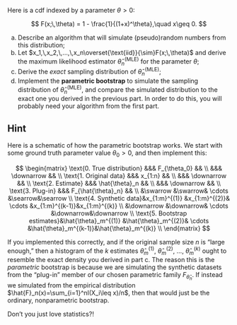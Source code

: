 Here is a cdf indexed by a parameter $\theta>0$:

$$
F(x;\,\theta)
=
1 - \frac{1}{(1+x)^\theta},\quad x\geq 0.
$$

a. Describe an algorithm that will simulate (pseudo)random numbers from this distribution;
b. Let $x_1,\,x_2,\,...,\,x_n\overset{\text{iid}}{\sim}F(x;\,\theta)$ and derive the maximum likelihood estimator $\hat{\theta}_n^{(\text{MLE})}$ for the parameter $\theta$;
c. Derive the *exact* sampling distribution of $\hat{\theta}_n^{(\text{MLE})}$;
d. Implement the **parametric bootstrap** to simulate the sampling distribution of $\hat{\theta}_n^{(\text{MLE})}$, and compare the simulated distribution to the exact one you derived in the previous part. In order to do this, you will probably need your algorithm from the first part.

::: {.callout-tip collapse="true"}
## Hint

Here is a schematic of how the parametric bootstrap works. We start with some ground truth parameter value $\theta_0>0$, and then implement this:

$$
\begin{matrix}
\text{0. True distribution} &&& F_{\theta_0} && \\
&&& \downarrow && \\
\text{1. Original data} &&& x_{1:n} && \\
&&& \downarrow && \\
\text{2. Estimate} &&& \hat{\theta}_n && \\
&&& \downarrow && \\
\text{3. Plug-in} &&& F_{\hat{\theta}_n} && \\
&\swarrow &\swarrow& \cdots &\searrow&\searrow \\
\text{4. Synthetic data}&x_{1:m}^{(1)} &x_{1:m}^{(2)}& \cdots &x_{1:m}^{(k-1)}&x_{1:m}^{(k)} \\
&\downarrow &\downarrow& \cdots &\downarrow&\downarrow \\
\text{5. Bootstrap estimates}&\hat{\theta}_m^{(1)} &\hat{\theta}_m^{(2)}& \cdots &\hat{\theta}_m^{(k-1)}&\hat{\theta}_m^{(k)} \\
\end{matrix}
$$

If you implemented this correctly, and if the original sample size $n$ is "large enough," then a histogram of the $k$ estimates $\hat{\theta}_m^{(1)}$, $\hat{\theta}_m^{(2)}$, ..., $\hat{\theta}_m^{(k)}$ ought to resemble the exact density you derived in part c. The reason this is the *parametric* bootstrap is because we are simulating the synthetic datasets from the "plug-in" member of our chosen parametric family $F_{\hat{\theta}_n}$. If instead we simulated from the empirical distribution $\hat{F}_n(x)=\sum_{i=1}^nI(X_i\leq x)/n$, then that would just be the ordinary, nonparametric bootstrap. 

Don't you just love statistics?!
:::